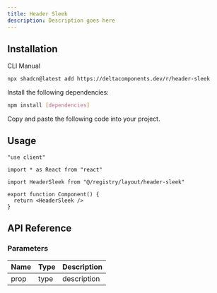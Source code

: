 ```yaml
---
title: Header Sleek
description: Description goes here
---
```


<ComponentPreview name="header-sleek-demo" />

## Installation

<Tabs defaultValue="cli">

<TabsList>
  <TabsTrigger value="cli">CLI</TabsTrigger>
  <TabsTrigger value="manual">Manual</TabsTrigger>
</TabsList>

<TabsContent value="cli">

```bash
npx shadcn@latest add https://deltacomponents.dev/r/header-sleek
```

</TabsContent>

<TabsContent value="manual">

<Steps>

<Step>Install the following dependencies:</Step>

```bash
npm install [dependencies]
```

<Step>Copy and paste the following code into your project.</Step>

<ComponentSource name="header-sleek" />

</Steps>

</TabsContent>

</Tabs>

## Usage

```tsx
"use client"

import * as React from "react"

import HeaderSleek from "@/registry/layout/header-sleek"

export function Component() {
  return <HeaderSleek />
}
```

## API Reference

### Parameters

| Name | Type | Description |
| ---- | ---- | ----------- |
| prop | type | description |
